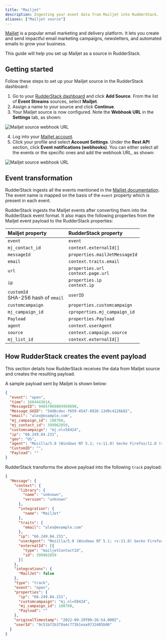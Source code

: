 ```yaml
---
title: "Mailjet"
description: Ingesting your event data from Mailjet into RudderStack.
aliases: ["Mailjet source"]
---
```


[Mailjet](https://www.mailjet.com/) is a popular email marketing and delivery platform. It lets you create and send impactful email marketing campaigns, newsletters, and automated emails to grow your business.

This guide will help you set up Mailjet as a source in RudderStack.

## Getting started

Follow these steps to set up your Mailjet source in the RudderStack dashboard:

1. Go to your [RudderStack dashboard](https://app.rudderstack.com/) and click **Add Source**. From the list of **Event Streams** sources, select **Mailjet**.
2. Assign a name to your source and click **Continue**.
3. Your Mailjet source is now configured. Note the **Webhook URL** in the **Settings** tab, as shown:

<img src="../../../assets/event-stream-sources/mailjet-src-settings.png" alt="Mailjet source webhook URL" />

4. Log into your [Mailjet account](https://app.mailjet.com/).
5. Click your profile and select **Account Settings**. Under the **Rest API** section, click **Event notifications (webhooks)**.
You can either select all the events or the specific ones and add the webhook URL, as shown:

<img src="../../../assets/event-stream-sources/mailjet-webhook.png" alt="Mailjet source webhook URL" />

## Event transformation

RudderStack ingests all the events mentioned in the [Mailjet documentation](https://dev.mailjet.com/email/guides/webhooks/#event-types). The event name is mapped on the basis of the `event` property which is present in each event.

RudderStack ingests the Mailjet events after converting them into the RudderStack event format. It also maps the following properties from the Mailjet event payload to the RudderStack properties:

| Mailjet property  | RudderStack property| 
| :------------------ | :------------- |
| `event`  | `event`    | 
| `mj_contact_id`    | `context.externalId[]`        | 
| `messageId`       | `properties.mailJetMessageId`|
| `email` | `context.traits.email`        |
| `url`     | `properties.url` <br/> `context.page.url`  | 
| `ip`    | `properties.ip` <br/> `context.ip` | 
| `customId`  <br/> SHA-256 hash of `email`     | `userID`   |
| `customcampaign`  | `properties.customcampaign`    | 
| `mj_campaign_id`    | `cproperties.mj_campaign_id`        | 
| `Payload` | `properties.Payload`        |
| `agent`    | `context.userAgent`  | 
| `source`     | `context.campaign.source`   |
| `mj_list_id`     | `context.externalId[]`   |

## How RudderStack creates the event payload

This section details how RudderStack receives the data from Mailjet source and creates the resulting payload.

A sample payload sent by Mailjet is shown below:

```json
{
  "event": "open",
  "time": 1664443614,
  "MessageID": 94857068804950690,
  "Message_GUID": "54d6cdec-f659-4547-8926-13d9c4126b82",
  "email": "alex@example.com",
  "mj_campaign_id": 108760,
  "mj_contact_id": 399962859,
  "customcampaign": "mj.nl=58424",
  "ip": "66.249.84.231",
  "geo": "US",
  "agent": "Mozilla/5.0 (Windows NT 5.1; rv:11.0) Gecko Firefox/11.0 (via ggpht.com GoogleImageProxy)",
  "CustomID": "",
  "Payload": ""
}
```

RudderStack transforms the above payload into the following <Link to="/event-spec/standard-events/track/">`track`</Link> payload:

```json
{
  "Message": {
    "context": {
      "library": {
        "name": "unknown",
        "version": "unknown"
      },
      "integration": {
        "name": "MailJet"
      },
      "traits": {
        "email": "alex@example.com"
      },
      "ip": "66.249.84.231",
      "userAgent": "Mozilla/5.0 (Windows NT 5.1; rv:11.0) Gecko Firefox/11.0 (via ggpht.com GoogleImageProxy)",
      "externalId": [{
        "type": "mailjetContactId",
        "id": 399962859
      }]
    },
    "integrations": {
      "MailJet": false
    },
    "type": "track",
    "event": "open",
    "properties": {
      "ip": "66.249.84.231",
      "customcampaign": "mj.nl=58424",
      "mj_campaign_id": 108760,
      "Payload": ""
    },
    "originalTimestamp": "2022-09-29T09:26:54.000Z",
    "userId": "9c51bf2b379a4c773b1eaa9732405b86"
  }
}
```
